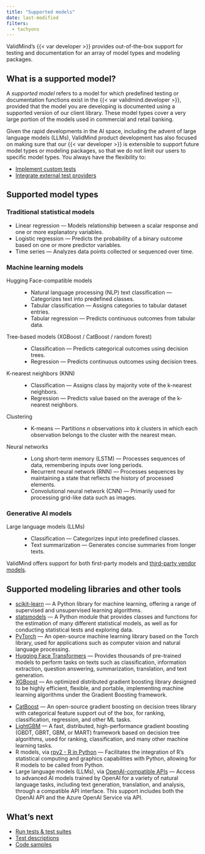 ```yaml
---
title: "Supported models"
date: last-modified
filters:
  - tachyons
---
```


ValidMind's {{< var developer >}} provides out-of-the-box support for testing and documentation for an array of model types and modeling packages.

## What is a supported model?

A _supported model_ refers to a model for which predefined testing or documentation functions exist in the {{< var validmind.developer >}}, provided that the model you are developing is documented using a supported version of our client library. These model types cover a very large portion of the models used in commercial and retail banking. 

Given the rapid developments in the AI space, including the advent of large language models (LLMs), ValidMind product development has also focused on making sure that our {{< var developer >}} is extensible to support future model types or modeling packages, so that we do not limit our users to specific model types. You always have the flexibility to:

- [Implement custom tests](/notebooks/code_samples/custom_tests/implement_custom_tests.ipynb)
- [Integrate external test providers](/notebooks/code_samples/custom_tests/integrate_external_test_providers.ipynb)

<!--- Please note the inherent dependency on data types, such as tabular, time series, and text data types. This distinction isn't always immediately evident. For example: while binary classification is possible on text datasets, only the `tabular_dataset` suite is explicitly mentioned in our list of supported models.--->

## Supported model types

### Traditional statistical models

- Linear regression — Models relationship between a scalar response and one or more explanatory variables.
- Logistic regression — Predicts the probability of a binary outcome based on one or more predictor variables.
- Time series — Analyzes data points collected or sequenced over time.

### Machine learning models

Hugging Face-compatible models
: - Natural language processing (NLP) text classification — Categorizes text into predefined classes.
- Tabular classification — Assigns categories to tabular dataset entries.
- Tabular regression — Predicts continuous outcomes from tabular data.

Tree-based models (XGBoost / CatBoost / random forest)
: - Classification — Predicts categorical outcomes using decision trees.
- Regression — Predicts continuous outcomes using decision trees.

K-nearest neighbors (KNN)
: - Classification — Assigns class by majority vote of the k-nearest neighbors.
- Regression — Predicts value based on the average of the k-nearest neighbors.

Clustering
: - K-means — Partitions _n_ observations into _k_ clusters in which each observation belongs to the cluster with the nearest mean.

Neural networks
: - Long short-term memory (LSTM) — Processes sequences of data, remembering inputs over long periods.
- Recurrent neural network (RNN) — Processes sequences by maintaining a state that reflects the history of processed elements.
- Convolutional neural network (CNN) — Primarily used for processing grid-like data such as images.

### Generative AI models

Large language models (LLMs)
: - Classification — Categorizes input into predefined classes.
- Text summarization — Generates concise summaries from longer texts.

:::{.callout}
ValidMind offers support for both first-party models and [third-party vendor models](/about/glossary/glossary.qmd#vendor-model).
:::

## Supported modeling libraries and other tools

:::: {.flex .flex-wrap .justify-around}

::: {.w-50-ns}

- [scikit-learn](https://scikit-learn.org/stable/) — A Python library for machine learning, offering a range of supervised and unsupervised learning algorithms.
- [statsmodels](https://www.statsmodels.org/stable/index.html) — A Python module that provides classes and functions for the estimation of many different statistical models, as well as for conducting statistical tests and exploring data.
- [PyTorch](https://pytorch.org/) — An open-source machine learning library based on the Torch library, used for applications such as computer vision and natural language processing.
- [Hugging Face Transformers](https://huggingface.co/docs/transformers/en/index) — Provides thousands of pre-trained models to perform tasks on texts such as classification, information extraction, question answering, summarization, translation, and text generation.
- [XGBoost](https://xgboost.readthedocs.io/en/stable/) — An optimized distributed gradient boosting library designed to be highly efficient, flexible, and portable, implementing machine learning algorithms under the Gradient Boosting framework.

:::

::: {.w-50-ns}

- [CatBoost](https://catboost.ai/) — An open-source gradient boosting on decision trees library with categorical feature support out of the box, for ranking, classification, regression, and other ML tasks.
- [LightGBM](https://lightgbm.readthedocs.io/en/stable/) — A fast, distributed, high-performance gradient boosting (GBDT, GBRT, GBM, or MART) framework based on decision tree algorithms, used for ranking, classification, and many other machine learning tasks.
- R models, via [rpy2 - R in Python](https://rpy2.github.io/) — Facilitates the integration of R's statistical computing and graphics capabilities with Python, allowing for R models to be called from Python.
- Large language models (LLMs), via [OpenAI-compatible APIs](https://platform.openai.com/docs/introduction) — Access to advanced AI models trained by OpenAI for a variety of natural language tasks, including text generation, translation, and analysis, through a compatible API interface. This support includes both the OpenAI API and the Azure OpenAI Service via API.
:::

::::

## What's next

- [Run tests & test suites](/developer/model-testing/testing-overview.qmd)
- [Test descriptions](/developer/model-testing/test-descriptions.qmd)
- [Code samples](/developer/samples-jupyter-notebooks.qmd)
